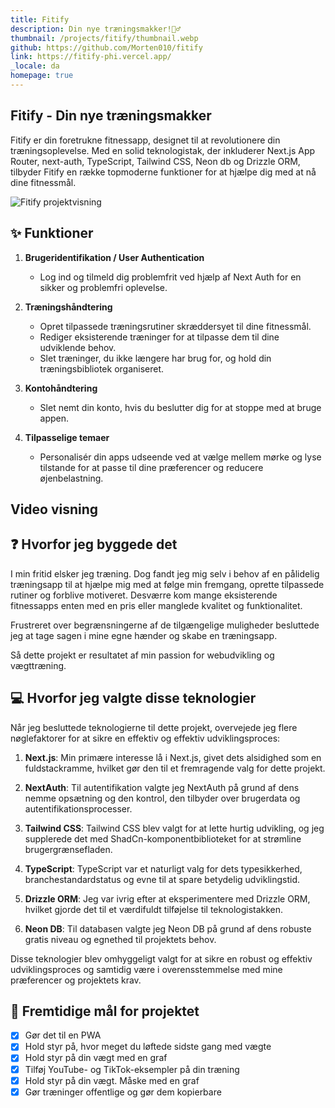 ```yaml
---
title: Fitify
description: Din nye træningsmakker!🏋️‍♂️
thumbnail: /projects/fitify/thumbnail.webp
github: https://github.com/Morten010/fitify
link: https://fitify-phi.vercel.app/
_locale: da
homepage: true
---
```



## Fitify - Din nye træningsmakker

Fitify er din foretrukne fitnessapp, designet til at revolutionere din træningsoplevelse. Med en solid teknologistak, der inkluderer Next.js App Router, next-auth, TypeScript, Tailwind CSS, Neon db og Drizzle ORM, tilbyder Fitify en række topmoderne funktioner for at hjælpe dig med at nå dine fitnessmål.

![Fitify projektvisning](/projects/fitify/showcase.webp)

## ✨ Funktioner
1. **Brugeridentifikation / User Authentication**
   - Log ind og tilmeld dig problemfrit ved hjælp af Next Auth for en sikker og problemfri oplevelse.

2. **Træningshåndtering**
   - Opret tilpassede træningsrutiner skræddersyet til dine fitnessmål.
   - Rediger eksisterende træninger for at tilpasse dem til dine udviklende behov.
   - Slet træninger, du ikke længere har brug for, og hold din træningsbibliotek organiseret.

3. **Kontohåndtering**
   - Slet nemt din konto, hvis du beslutter dig for at stoppe med at bruge appen.

4. **Tilpasselige temaer**
   - Personalisér din apps udseende ved at vælge mellem mørke og lyse tilstande for at passe til dine præferencer og reducere øjenbelastning.

## Video visning
<Youtube src="https://www.youtube.com/embed/YSxiF4UkUfk?si=8nQqsCb4vCVls0mp"/>

## ❓ Hvorfor jeg byggede det

I min fritid elsker jeg træning. Dog fandt jeg mig selv i behov af en pålidelig træningsapp til at hjælpe mig med at følge min fremgang, oprette tilpassede rutiner og forblive motiveret. Desværre kom mange eksisterende fitnessapps enten med en pris eller manglede kvalitet og funktionalitet.

Frustreret over begrænsningerne af de tilgængelige muligheder besluttede jeg at tage sagen i mine egne hænder og skabe en træningsapp.

Så dette projekt er resultatet af min passion for webudvikling og vægttræning.

## 💻 Hvorfor jeg valgte disse teknologier

Når jeg besluttede teknologierne til dette projekt, overvejede jeg flere nøglefaktorer for at sikre en effektiv og effektiv udviklingsproces:

1. **Next.js**: Min primære interesse lå i Next.js, givet dets alsidighed som en fuldstackramme, hvilket gør den til et fremragende valg for dette projekt.

2. **NextAuth**: Til autentifikation valgte jeg NextAuth på grund af dens nemme opsætning og den kontrol, den tilbyder over brugerdata og autentifikationsprocesser.

3. **Tailwind CSS**: Tailwind CSS blev valgt for at lette hurtig udvikling, og jeg supplerede det med ShadCn-komponentbiblioteket for at strømline brugergrænsefladen.

4. **TypeScript**: TypeScript var et naturligt valg for dets type­sikkerhed, branchestandardstatus og evne til at spare betydelig udviklingstid.

5. **Drizzle ORM**: Jeg var ivrig efter at eksperimentere med Drizzle ORM, hvilket gjorde det til et værdifuldt tilføjelse til teknologistakken.

6. **Neon DB**: Til databasen valgte jeg Neon DB på grund af dens robuste gratis niveau og egnethed til projektets behov.

Disse teknologier blev omhyggeligt valgt for at sikre en robust og effektiv udviklingsproces og samtidig være i overensstemmelse med mine præferencer og projektets krav.

## 🚀 Fremtidige mål for projektet
- [x] Gør det til en PWA
- [x] Hold styr på, hvor meget du løftede sidste gang med vægte
- [x] Hold styr på din vægt med en graf
- [x] Tilføj YouTube- og TikTok-eksempler på din træning
- [x] Hold styr på din vægt. Måske med en graf
- [x] Gør træninger offentlige og gør dem kopierbare
